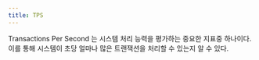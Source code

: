 ```yaml
---
title: TPS
---
```


Transactions Per Second 는 시스템 처리 능력을 평가하는 중요한 지표중 하나이다. 이를 통해 시스템이 초당 얼마나 많은 트랜잭션을 처리할 수 있는지 알 수 있다.
